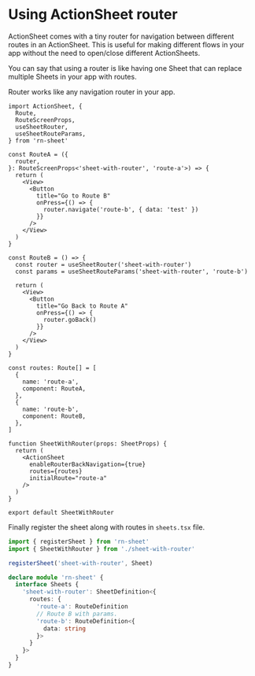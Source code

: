 # Using ActionSheet router

ActionSheet comes with a tiny router for navigation between different routes in an ActionSheet. This is useful for making different flows in your app without the need to open/close different ActionSheets.

You can say that using a router is like having one Sheet that can replace multiple Sheets in your app with routes.

Router works like any navigation router in your app.

```tsx
import ActionSheet, {
  Route,
  RouteScreenProps,
  useSheetRouter,
  useSheetRouteParams,
} from 'rn-sheet'

const RouteA = ({
  router,
}: RouteScreenProps<'sheet-with-router', 'route-a'>) => {
  return (
    <View>
      <Button
        title="Go to Route B"
        onPress={() => {
          router.navigate('route-b', { data: 'test' })
        }}
      />
    </View>
  )
}

const RouteB = () => {
  const router = useSheetRouter('sheet-with-router')
  const params = useSheetRouteParams('sheet-with-router', 'route-b')

  return (
    <View>
      <Button
        title="Go Back to Route A"
        onPress={() => {
          router.goBack()
        }}
      />
    </View>
  )
}

const routes: Route[] = [
  {
    name: 'route-a',
    component: RouteA,
  },
  {
    name: 'route-b',
    component: RouteB,
  },
]

function SheetWithRouter(props: SheetProps) {
  return (
    <ActionSheet
      enableRouterBackNavigation={true}
      routes={routes}
      initialRoute="route-a"
    />
  )
}

export default SheetWithRouter
```

Finally register the sheet along with routes in `sheets.tsx` file.

```ts
import { registerSheet } from 'rn-sheet'
import { SheetWithRouter } from './sheet-with-router'

registerSheet('sheet-with-router', Sheet)

declare module 'rn-sheet' {
  interface Sheets {
    'sheet-with-router': SheetDefinition<{
      routes: {
        'route-a': RouteDefinition
        // Route B with params.
        'route-b': RouteDefinition<{
          data: string
        }>
      }
    }>
  }
}
```
